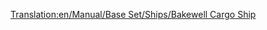 [[Translation:en/Manual/Base Set/Ships/Bakewell Cargo Ship]]
{{en/Manual/Base Set/Ships/Ships|Name=Bakewell Cargo Ship
|Image=[[File:en/Manual/Base Set/Ships/CargoShip.png|Bakewell Cargo Ship]]
|Cost=£27,418 ($54,836)
|Speed=40 km/h (25 mph)
|Annual=£1,853 ($3,706)
|Designed=1974
|Lifespan=30
|Capacity=190 units*
|Statnote=''*'' (190 units of Mail, Coal, Livestock, Goods, Grain, Wood, Iron ore, Steel, Valuables)
|Description=The Bakewel Cargo Ship is the faster and larger of the two cargo ships. 
|Real-life=Fictional.
}}
